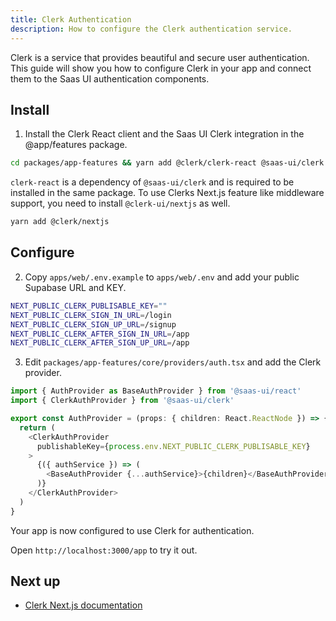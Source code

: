 ```yaml
---
title: Clerk Authentication
description: How to configure the Clerk authentication service.
---
```


Clerk is a service that provides beautiful and secure user authentication.
This guide will show you how to configure Clerk in your app and connect them to the Saas UI authentication components.

## Install

1. Install the Clerk React client and the Saas UI Clerk integration in the @app/features package.

```bash
cd packages/app-features && yarn add @clerk/clerk-react @saas-ui/clerk
```

`clerk-react` is a dependency of `@saas-ui/clerk` and is required to be installed in the same package.
To use Clerks Next.js feature like middleware support, you need to install `@clerk-ui/nextjs` as well.

```bash
yarn add @clerk/nextjs
```

## Configure

2. Copy `apps/web/.env.example` to `apps/web/.env` and add your public Supabase URL and KEY.

```bash
NEXT_PUBLIC_CLERK_PUBLISABLE_KEY=""
NEXT_PUBLIC_CLERK_SIGN_IN_URL=/login
NEXT_PUBLIC_CLERK_SIGN_UP_URL=/signup
NEXT_PUBLIC_CLERK_AFTER_SIGN_IN_URL=/app
NEXT_PUBLIC_CLERK_AFTER_SIGN_UP_URL=/app
```

3. Edit `packages/app-features/core/providers/auth.tsx` and add the Clerk provider.

```ts
import { AuthProvider as BaseAuthProvider } from '@saas-ui/react'
import { ClerkAuthProvider } from '@saas-ui/clerk'

export const AuthProvider = (props: { children: React.ReactNode }) => {
  return (
    <ClerkAuthProvider
      publishableKey={process.env.NEXT_PUBLIC_CLERK_PUBLISABLE_KEY}
    >
      {({ authService }) => (
        <BaseAuthProvider {...authService}>{children}</BaseAuthProvider>
      )}
    </ClerkAuthProvider>
  )
}
```

Your app is now configured to use Clerk for authentication.

Open `http://localhost:3000/app` to try it out.

## Next up

- [Clerk Next.js documentation](https://clerk.com/docs/nextjs/get-started-with-nextjs)
